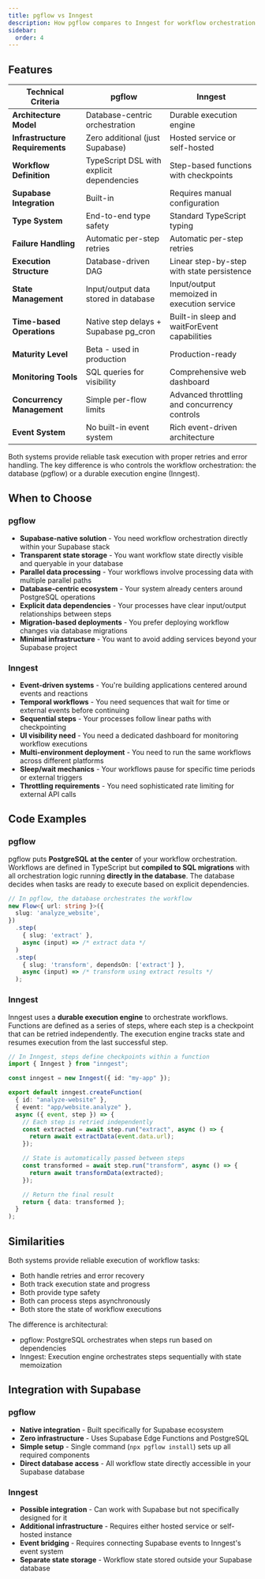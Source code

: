 ```yaml
---
title: pgflow vs Inngest
description: How pgflow compares to Inngest for workflow orchestration
sidebar:
  order: 4
---
```


## Features

| Technical Criteria | pgflow | Inngest |
|-----------------|--------|---------|
| **Architecture Model** | Database-centric orchestration | Durable execution engine |
| **Infrastructure Requirements** | Zero additional (just Supabase) | Hosted service or self-hosted |
| **Workflow Definition** | TypeScript DSL with explicit dependencies | Step-based functions with checkpoints |
| **Supabase Integration** | Built-in | Requires manual configuration |
| **Type System** | End-to-end type safety | Standard TypeScript typing |
| **Failure Handling** | Automatic per-step retries | Automatic per-step retries |
| **Execution Structure** | Database-driven DAG | Linear step-by-step with state persistence |
| **State Management** | Input/output data stored in database | Input/output memoized in execution service |
| **Time-based Operations** | Native step delays + Supabase pg_cron | Built-in sleep and waitForEvent capabilities |
| **Maturity Level** | Beta - used in production | Production-ready |
| **Monitoring Tools** | SQL queries for visibility | Comprehensive web dashboard |
| **Concurrency Management** | Simple per-flow limits | Advanced throttling and concurrency controls |
| **Event System** | No built-in event system | Rich event-driven architecture |

Both systems provide reliable task execution with proper retries and error handling. The key difference is who controls the workflow orchestration: the database (pgflow) or a durable execution engine (Inngest).

## When to Choose

### pgflow
- **Supabase-native solution** - You need workflow orchestration directly within your Supabase stack
- **Transparent state storage** - You want workflow state directly visible and queryable in your database
- **Parallel data processing** - Your workflows involve processing data with multiple parallel paths
- **Database-centric ecosystem** - Your system already centers around PostgreSQL operations
- **Explicit data dependencies** - Your processes have clear input/output relationships between steps
- **Migration-based deployments** - You prefer deploying workflow changes via database migrations
- **Minimal infrastructure** - You want to avoid adding services beyond your Supabase project

### Inngest
- **Event-driven systems** - You're building applications centered around events and reactions
- **Temporal workflows** - You need sequences that wait for time or external events before continuing
- **Sequential steps** - Your processes follow linear paths with checkpointing
- **UI visibility need** - You need a dedicated dashboard for monitoring workflow executions
- **Multi-environment deployment** - You need to run the same workflows across different platforms
- **Sleep/wait mechanics** - Your workflows pause for specific time periods or external triggers
- **Throttling requirements** - You need sophisticated rate limiting for external API calls

## Code Examples

### pgflow

pgflow puts **PostgreSQL at the center** of your workflow orchestration. Workflows are defined in TypeScript but **compiled to SQL migrations** with all orchestration logic running **directly in the database**. The database decides when tasks are ready to execute based on explicit dependencies.

```typescript
// In pgflow, the database orchestrates the workflow
new Flow<{ url: string }>({
  slug: 'analyze_website',
})
  .step(
    { slug: 'extract' },
    async (input) => /* extract data */
  )
  .step(
    { slug: 'transform', dependsOn: ['extract'] },
    async (input) => /* transform using extract results */
  );
```

### Inngest

Inngest uses a **durable execution engine** to orchestrate workflows. Functions are defined as a series of steps, where each step is a checkpoint that can be retried independently. The execution engine tracks state and resumes execution from the last successful step.

```typescript
// In Inngest, steps define checkpoints within a function
import { Inngest } from "inngest";

const inngest = new Inngest({ id: "my-app" });

export default inngest.createFunction(
  { id: "analyze-website" },
  { event: "app/website.analyze" },
  async ({ event, step }) => {
    // Each step is retried independently
    const extracted = await step.run("extract", async () => {
      return await extractData(event.data.url);
    });

    // State is automatically passed between steps
    const transformed = await step.run("transform", async () => {
      return await transformData(extracted);
    });

    // Return the final result
    return { data: transformed };
  }
);
```

## Similarities

Both systems provide reliable execution of workflow tasks:

- Both handle retries and error recovery
- Both track execution state and progress
- Both provide type safety
- Both can process steps asynchronously
- Both store the state of workflow executions

The difference is architectural:
- pgflow: PostgreSQL orchestrates when steps run based on dependencies
- Inngest: Execution engine orchestrates steps sequentially with state memoization

## Integration with Supabase

### pgflow
- **Native integration** - Built specifically for Supabase ecosystem
- **Zero infrastructure** - Uses Supabase Edge Functions and PostgreSQL
- **Simple setup** - Single command (`npx pgflow install`) sets up all required components
- **Direct database access** - All workflow state directly accessible in your Supabase database

### Inngest
- **Possible integration** - Can work with Supabase but not specifically designed for it
- **Additional infrastructure** - Requires either hosted service or self-hosted instance
- **Event bridging** - Requires connecting Supabase events to Inngest's event system
- **Separate state storage** - Workflow state stored outside your Supabase database
